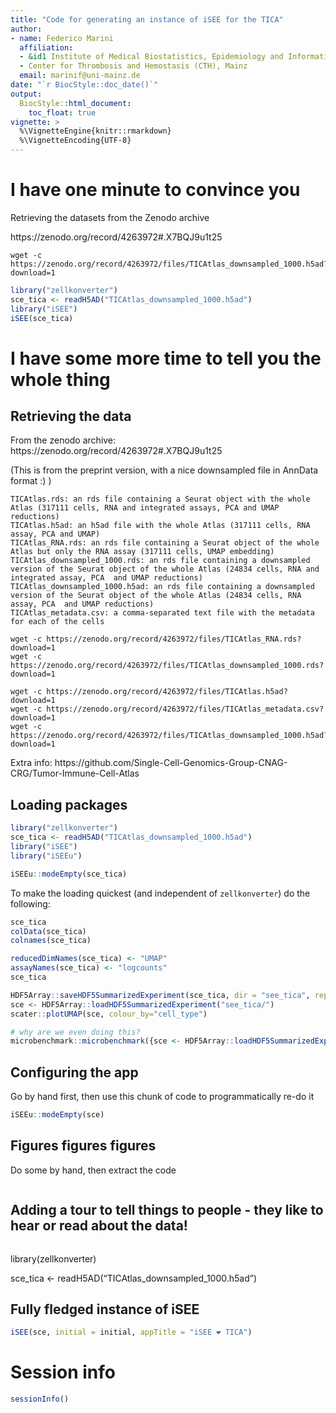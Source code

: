 ```yaml
---
title: "Code for generating an instance of iSEE for the TICA"
author:
- name: Federico Marini
  affiliation: 
  - &id1 Institute of Medical Biostatistics, Epidemiology and Informatics (IMBEI), Mainz
  - Center for Thrombosis and Hemostasis (CTH), Mainz
  email: marinif@uni-mainz.de
date: "`r BiocStyle::doc_date()`"
output: 
  BiocStyle::html_document:
    toc_float: true
vignette: >
  %\VignetteEngine{knitr::rmarkdown}
  %\VignetteEncoding{UTF-8}
---
```


# I have one minute to convince you

Retrieving the datasets from the Zenodo archive

https://zenodo.org/record/4263972#.X7BQJ9u1t25

```
wget -c https://zenodo.org/record/4263972/files/TICAtlas_downsampled_1000.h5ad?download=1
```

```r
library("zellkonverter")
sce_tica <- readH5AD("TICAtlas_downsampled_1000.h5ad")
library("iSEE")
iSEE(sce_tica)
```



# I have some more time to tell you the whole thing

## Retrieving the data

From the zenodo archive: https://zenodo.org/record/4263972#.X7BQJ9u1t25

(This is from the preprint version, with a nice downsampled file in AnnData format :) )

    TICAtlas.rds: an rds file containing a Seurat object with the whole Atlas (317111 cells, RNA and integrated assays, PCA and UMAP reductions)
    TICAtlas.h5ad: an h5ad file with the whole Atlas (317111 cells, RNA assay, PCA and UMAP)
    TICAtlas_RNA.rds: an rds file containing a Seurat object of the whole Atlas but only the RNA assay (317111 cells, UMAP embedding)
    TICAtlas_downsampled_1000.rds: an rds file containing a downsampled version of the Seurat object of the whole Atlas (24834 cells, RNA and integrated assay, PCA  and UMAP reductions)
    TICAtlas_downsampled_1000.h5ad: an rds file containing a downsampled version of the Seurat object of the whole Atlas (24834 cells, RNA assay, PCA  and UMAP reductions)
    TICAtlas_metadata.csv: a comma-separated text file with the metadata for each of the cells

```
wget -c https://zenodo.org/record/4263972/files/TICAtlas_RNA.rds?download=1
wget -c https://zenodo.org/record/4263972/files/TICAtlas_downsampled_1000.rds?download=1

wget -c https://zenodo.org/record/4263972/files/TICAtlas.h5ad?download=1
wget -c https://zenodo.org/record/4263972/files/TICAtlas_metadata.csv?download=1
wget -c https://zenodo.org/record/4263972/files/TICAtlas_downsampled_1000.h5ad?download=1
```

Extra info: 
https://github.com/Single-Cell-Genomics-Group-CNAG-CRG/Tumor-Immune-Cell-Atlas

## Loading packages

```r
library("zellkonverter")
sce_tica <- readH5AD("TICAtlas_downsampled_1000.h5ad")
library("iSEE")
library("iSEEu")

iSEEu::modeEmpty(sce_tica)
```

To make the loading quickest (and independent of `zellkonverter`) do the following:

```r
sce_tica
colData(sce_tica)
colnames(sce_tica)

reducedDimNames(sce_tica) <- "UMAP"
assayNames(sce_tica) <- "logcounts"
sce_tica

HDF5Array::saveHDF5SummarizedExperiment(sce_tica, dir = "see_tica", replace = TRUE)
sce <- HDF5Array::loadHDF5SummarizedExperiment("see_tica/")
scater::plotUMAP(sce, colour_by="cell_type")

# why are we even doing this?
microbenchmark::microbenchmark({sce <- HDF5Array::loadHDF5SummarizedExperiment("see_tica/")}, times = 10)
```


## Configuring the app

Go by hand first, then use this chunk of code to programmatically re-do it

```r
iSEEu::modeEmpty(sce)

```


## Figures figures figures

Do some by hand, then extract the code

```r

```

## Adding a tour to tell things to people - they like to hear or read about the data!

```r

```


library(zellkonverter)

sce_tica <- readH5AD("TICAtlas_downsampled_1000.h5ad")


## Fully fledged instance of iSEE

```r
iSEE(sce, initial = initial, appTitle = "iSEE ❤️ TICA")
```

# Session info

```r
sessionInfo()
```



